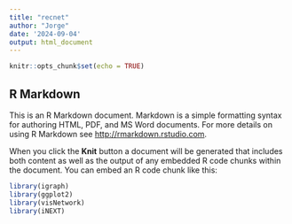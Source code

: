 ```yaml
---
title: "recnet"
author: "Jorge"
date: '2024-09-04'
output: html_document
---
```


```r
knitr::opts_chunk$set(echo = TRUE)
```

## R Markdown

This is an R Markdown document. Markdown is a simple formatting syntax for authoring HTML, PDF, and MS Word documents. For more details on using R Markdown see <http://rmarkdown.rstudio.com>.

When you click the **Knit** button a document will be generated that includes both content as well as the output of any embedded R code chunks within the document. You can embed an R code chunk like this:

```r
library(igraph)
library(ggplot2)
library(visNetwork)
library(iNEXT)
```

